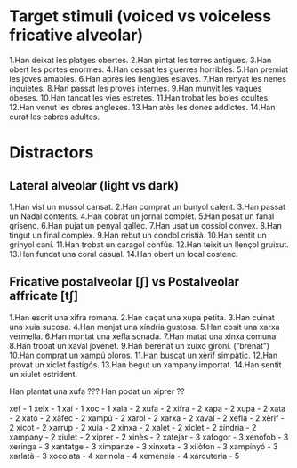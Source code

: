 
# Target stimuli (voiced vs voiceless fricative alveolar)
1.Han deixat les platges obertes. 
2.Han pintat les torres antigues.
3.Han obert les portes enormes.
4.Han cessat les guerres horribles.
5.Han premiat les joves amables.
6.Han après les llengües eslaves.
7.Han renyat les nenes inquietes.
8.Han passat les proves internes.
9.Han munyit les vaques obeses.
10.Han tancat les vies estretes.
11.Han trobat les boles ocultes.
12.Han venut les obres angleses.
13.Han atès les dones addictes.
14.Han curat les cabres adultes.


# Distractors
## Lateral alveolar (light vs dark)
1.Han vist un mussol cansat.
2.Han comprat un bunyol calent.
3.Han passat un Nadal contents.
4.Han cobrat un jornal complet.
5.Han posat un fanal grisenc.
6.Han pujat un penyal gallec.
7.Han usat un cossiol convex.
8.Han tingut un final complex.
9.Han rebut un condol cristià.
10.Han sentit un grinyol caní.
11.Han trobat un caragol confús.
12.Han teixit un llençol gruixut.
13.Han fundat una coral casual. 
14.Han obert un local costenc. 

## Fricative postalveolar [ʃ] vs Postalveolar affricate [tʃ]
1.Han escrit una xifra romana.
2.Han caçat una xupa petita.
3.Han cuinat una xuia sucosa.
4.Han menjat una xíndria gustosa. 
5.Han cosit una xarxa vermella.
6.Han montat una xefla sonada. 
7.Han matat una xinxa comuna. 
8.Han trobat un xaval jovenet.
9.Han berenat un xuixo gironí. ("brenat")
10.Han comprat un xampú olorós.
11.Han buscat un xèrif simpàtic.
12.Han provat un xiclet fastigós.
13.Han begut un xampany importat. 
14.Han sentit un xiulet estrident. 


Han plantat una xufa ???
Han podat un xiprer ??



xef - 1
xeix - 1
xai - 1
xoc - 1
xala - 2
xufa - 2
xifra - 2
xapa - 2
xupa - 2
xata - 2
xató - 2
xàfec - 2
xampú - 2
xarol - 2
xarxa - 2
xaval - 2
xefla - 2
xèrif - 2
xicot - 2
xarrup - 2
xuia - 2
xinxa - 2
xalet - 2
xiclet - 2
xíndria - 2
xampany - 2
xiulet - 2
xiprer - 2
xinès - 2
xatejar - 3
xafogor - 3
xenòfob - 3
xeringa - 3
xantatge - 3
ximpanzé - 3
xinxeta - 3
xilòfon - 3
xampinyó - 3
xarlatà - 3
xocolata - 4
xerinola - 4
xemeneia - 4
xarcuteria - 5
